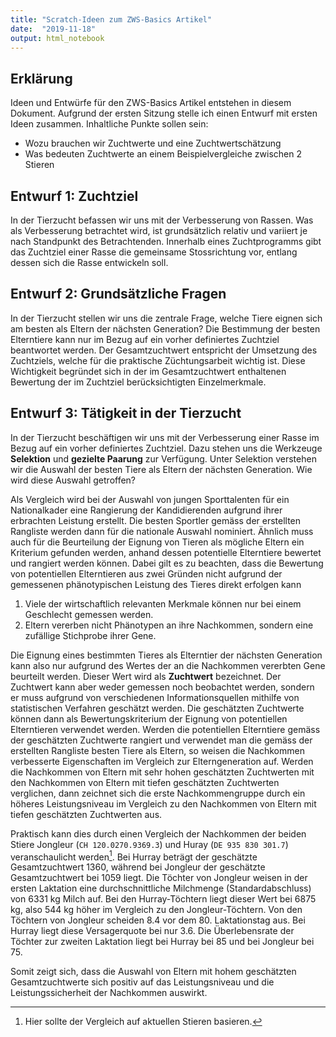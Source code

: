 ```yaml
---
title: "Scratch-Ideen zum ZWS-Basics Artikel"
date:  "2019-11-18"
output: html_notebook
---
```



## Erklärung
Ideen und Entwürfe für den ZWS-Basics Artikel entstehen in diesem Dokument. Aufgrund der ersten Sitzung stelle ich einen Entwurf mit ersten Ideen zusammen. Inhaltliche Punkte sollen sein:

* Wozu brauchen wir Zuchtwerte und eine Zuchtwertschätzung
* Was bedeuten Zuchtwerte an einem Beispielvergleiche zwischen 2 Stieren


## Entwurf 1: Zuchtziel
In der Tierzucht befassen wir uns mit der Verbesserung von Rassen. Was als Verbesserung betrachtet wird, ist grundsätzlich relativ und variiert je nach Standpunkt des Betrachtenden. Innerhalb eines Zuchtprogramms gibt das Zuchtziel einer Rasse die gemeinsame Stossrichtung vor, entlang dessen sich die Rasse entwickeln soll. 


## Entwurf 2: Grundsätzliche Fragen
In der Tierzucht stellen wir uns die zentrale Frage, welche Tiere eignen sich am besten als Eltern der nächsten Generation? Die Bestimmung der besten Elterntiere kann nur im Bezug auf ein vorher definiertes Zuchtziel beantwortet werden. Der Gesamtzuchtwert entspricht der Umsetzung des Zuchtziels, welche für die praktische Züchtungsarbeit wichtig ist. Diese Wichtigkeit begründet sich in der im Gesamtzuchtwert enthaltenen Bewertung der im Zuchtziel berücksichtigten Einzelmerkmale. 


## Entwurf 3: Tätigkeit in der Tierzucht
In der Tierzucht beschäftigen wir uns mit der Verbesserung einer Rasse im Bezug auf ein vorher definiertes Zuchtziel. Dazu stehen uns die Werkzeuge **Selektion** und **gezielte Paarung** zur Verfügung. Unter Selektion verstehen wir die Auswahl der besten Tiere als Eltern der nächsten Generation. Wie wird diese Auswahl getroffen? 

Als Vergleich wird bei der Auswahl von jungen Sporttalenten für ein Nationalkader eine Rangierung der Kandidierenden aufgrund ihrer erbrachten Leistung erstellt. Die besten Sportler gemäss der erstellten Rangliste werden dann für die nationale Auswahl nominiert. Ähnlich muss auch für die Beurteilung der Eignung von Tieren als mögliche Eltern ein Kriterium gefunden werden, anhand dessen potentielle Elterntiere bewertet und rangiert werden können. Dabei gilt es zu beachten, dass die Bewertung von potentiellen Elterntieren aus zwei Gründen nicht aufgrund der gemessenen phänotypischen Leistung des Tieres direkt erfolgen kann

1. Viele der wirtschaftlich relevanten Merkmale können nur bei einem Geschlecht gemessen werden.
2. Eltern vererben nicht Phänotypen an ihre Nachkommen, sondern eine zufällige Stichprobe ihrer Gene. 

Die Eignung eines bestimmten Tieres als Elterntier der nächsten Generation kann also nur aufgrund des Wertes der an die Nachkommen vererbten Gene beurteilt werden. Dieser Wert wird als **Zuchtwert** bezeichnet. Der Zuchtwert kann aber weder gemessen noch beobachtet werden, sondern er muss aufgrund von verschiedenen Informationsquellen mithilfe von statistischen Verfahren geschätzt werden. Die geschätzten Zuchtwerte können dann als Bewertungskriterium der Eignung von potentiellen Elterntieren verwendet werden. Werden die potentiellen Elterntiere gemäss der geschätzten Zuchtwerte rangiert und verwendet man die gemäss der erstellten Rangliste besten Tiere als Eltern, so weisen die Nachkommen verbesserte Eigenschaften im Vergleich zur Elterngeneration auf. Werden die Nachkommen von Eltern mit sehr hohen geschätzten Zuchtwerten mit den Nachkommen von Eltern mit tiefen geschätzten Zuchtwerten verglichen, dann zeichnet sich die erste Nachkommengruppe durch ein höheres Leistungsniveau im Vergleich zu den Nachkommen von Eltern mit tiefen geschätzten Zuchtwerten aus.

Praktisch kann dies durch einen Vergleich der Nachkommen der beiden Stiere Jongleur (`CH 120.0270.9369.3`) und Huray (`DE 935 830 301.7`) veranschaulicht werden^[Hier sollte der Vergleich auf aktuellen Stieren basieren.]. Bei Hurray beträgt der geschätzte Gesamtzuchtwert $1360$, während bei Jongleur der geschätzte Gesamtzuchtwert bei $1059$ liegt. Die Töchter von Jongleur weisen in der ersten Laktation eine durchschnittliche Milchmenge (Standardabschluss) von $6331$ kg Milch auf. Bei den Hurray-Töchtern liegt dieser Wert bei $6875$ kg, also $544$ kg höher im Vergleich zu den Jongleur-Töchtern. Von den Töchtern von Jongleur scheiden $8.4%$ vor dem 80. Laktationstag aus. Bei Hurray liegt diese Versagerquote bei nur $3.6%$. Die Überlebensrate der Töchter zur zweiten Laktation liegt bei Hurray bei $85%$ und bei Jongleur bei $75%$. 

Somit zeigt sich, dass die Auswahl von Eltern mit hohem geschätzten Gesamtzuchtwerte sich positiv auf das Leistungsniveau und die Leistungssicherheit der Nachkommen auswirkt.





